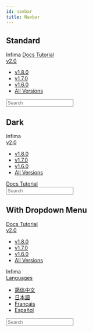 ```yaml
---
id: navbar
title: Navbar
---
```



## Standard

<Playground>
  <nav class="navbar">
    <div class="navbar__inner">
      <div class="navbar__items">
        <a class="navbar__brand">Infima</a>
        <a class="navbar__item navbar__link" href="#url">
          Docs
        </a>
        <a class="navbar__item navbar__link" href="#url">
          Tutorial
        </a>
        <div class="navbar__item dropdown dropdown--hoverable">
          <a class="navbar__link" href="#url">
            v2.0
          </a>
          <ul class="dropdown__menu">
            <li>
              <a class="dropdown__link" href="#url">
                v1.8.0
              </a>
            </li>
            <li>
              <a class="dropdown__link" href="#url">
                v1.7.0
              </a>
            </li>
            <li>
              <a class="dropdown__link" href="#url">
                v1.6.0
              </a>
            </li>
            <li>
              <a class="dropdown__link" href="#url">
                All Versions
              </a>
            </li>
          </ul>
        </div>
      </div>
      <div class="navbar__items navbar__items--right">
        <form>
          <div class="navbar__search">
            <input class="navbar__search-input" placeholder="Search" />
          </div>
        </form>
      </div>
    </div>
  </nav>
</Playground>

## Dark

<Playground>
  <nav class="navbar navbar--dark">
    <div class="navbar__inner">
      <div class="navbar__items">
        <a class="navbar__brand">Infima</a>
        <div class="navbar__item dropdown dropdown--hoverable">
          <a class="navbar__item navbar__link" href="#url">
            v2.0
          </a>
          <ul class="dropdown__menu">
            <li>
              <a class="dropdown__link" href="#url">
                v1.8.0
              </a>
            </li>
            <li>
              <a class="dropdown__link" href="#url">
                v1.7.0
              </a>
            </li>
            <li>
              <a class="dropdown__link" href="#url">
                v1.6.0
              </a>
            </li>
            <li>
              <a class="dropdown__link" href="#url">
                All Versions
              </a>
            </li>
          </ul>
        </div>
      </div>
      <div class="navbar__items navbar__items--right">
        <a class="navbar__item navbar__link" href="#url">
          Docs
        </a>
        <a class="navbar__item navbar__link" href="#url">
          Tutorial
        </a>
        <form>
          <div class="navbar__search">
            <input class="navbar__search-input" placeholder="Search" />
          </div>
        </form>
      </div>
    </div>
  </nav>
</Playground>

## With Dropdown Menu

<Playground>
  <nav class="navbar navbar--primary">
    <div class="navbar__inner">
      <div class="navbar__items">
        <a class="navbar__item navbar__link" href="#url">
          Docs
        </a>
        <a class="navbar__item navbar__link" href="#url">
          Tutorial
        </a>
        <div class="navbar__item dropdown dropdown--hoverable">
          <a class="navbar__link" href="#url">
            v2.0
          </a>
          <ul class="dropdown__menu">
            <li>
              <a class="dropdown__link" href="#url">
                v1.8.0
              </a>
            </li>
            <li>
              <a class="dropdown__link" href="#url">
                v1.7.0
              </a>
            </li>
            <li>
              <a class="dropdown__link" href="#url">
                v1.6.0
              </a>
            </li>
            <li>
              <a class="dropdown__link" href="#url">
                All Versions
              </a>
            </li>
          </ul>
        </div>
      </div>
      <div class="navbar__items navbar__items--center">
        <a class="navbar__brand">Infima</a>
      </div>
      <div class="navbar__items navbar__items--right">
        <div class="navbar__item dropdown dropdown--hoverable dropdown--right">
          <a class="navbar__link" href="#url">
            Languages <i class="fas fa-language fa-2x"> </i>
          </a>
          <ul class="dropdown__menu">
            <li>
              <a class="dropdown__link" href="#url">
                简体中文
              </a>
            </li>
            <li>
              <a class="dropdown__link" href="#url">
                日本語
              </a>
            </li>
            <li>
              <a class="dropdown__link" href="#url">
                Français
              </a>
            </li>
            <li>
              <a class="dropdown__link" href="#url">
                Español
              </a>
            </li>
          </ul>
        </div>
        <a class="navbar__item navbar__link" href="#url">
          <i class="fab fa-github fa-lg"> </i>
        </a>
        <form>
          <div class="navbar__search">
            <input class="navbar__search-input" placeholder="Search" />
          </div>
        </form>
      </div>
    </div>
  </nav>
</Playground>
